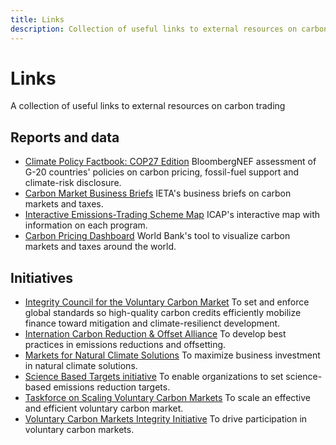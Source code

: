 ```yaml
---
title: Links
description: Collection of useful links to external resources on carbon trading, such as reports, data and initiatives.
---
```


# Links

A collection of useful links to external resources on carbon trading

## Reports and data

- [Climate Policy Factbook: COP27 Edition](https://about.bnef.com/blog/bloombergnef-announces-its-first-net-zero-summit-in-bali-ahead-of-b20-and-g20-summits/)
  BloombergNEF assessment of G-20 countries' policies on carbon pricing, fossil-fuel support and climate-risk disclosure.
- [Carbon Market Business Briefs](https://ieta.org/carbonmarketbusinessbriefs)
  IETA's business briefs on carbon markets and taxes.
- [Interactive Emissions-Trading Scheme Map](https://icapcarbonaction.com/en/ets)
  ICAP's interactive map with information on each program.
- [Carbon Pricing Dashboard](https://carbonpricingdashboard.worldbank.org/)
  World Bank's tool to visualize carbon markets and taxes around the world.

## Initiatives

- [Integrity Council for the Voluntary Carbon Market](https://icvcm.org/)
  To set and enforce global standards so high-quality carbon credits efficiently mobilize finance toward mitigation and climate-resilienct development.
- [Internation Carbon Reduction & Offset Alliance](https://www.icroa.org/)
  To develop best practices in emissions reductions and offsetting.
- [Markets for Natural Climate Solutions](https://ncs.ieta.org/)
  To maximize business investment in natural climate solutions.
- [Science Based Targets initiative](https://sciencebasedtargets.org/)
  To enable organizations to set science-based emissions reduction targets.
- [Taskforce on Scaling Voluntary Carbon Markets](https://www.iif.com/tsvcm)
  To scale an effective and efficient voluntary carbon market.
- [Voluntary Carbon Markets Integrity Initiative](https://vcmintegrity.org/about/)
  To drive participation in voluntary carbon markets.
